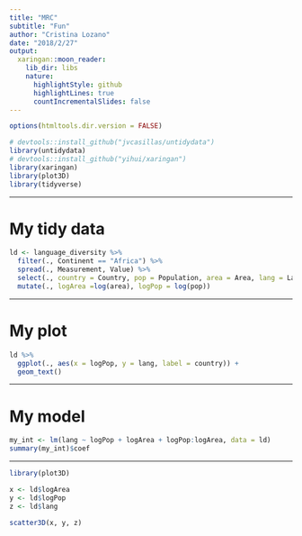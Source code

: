 ```yaml
---
title: "MRC"
subtitle: "Fun"
author: "Cristina Lozano"
date: "2018/2/27"
output:
  xaringan::moon_reader:
    lib_dir: libs
    nature:
      highlightStyle: github
      highlightLines: true
      countIncrementalSlides: false
---
```


```r
options(htmltools.dir.version = FALSE)
```

```r
# devtools::install_github("jvcasillas/untidydata")
library(untidydata)
# devtools::install_github("yihui/xaringan")
library(xaringan)
library(plot3D)
library(tidyverse)
```

---

# My tidy data

```r
ld <- language_diversity %>%
  filter(., Continent == "Africa") %>%
  spread(., Measurement, Value) %>%
  select(., country = Country, pop = Population, area = Area, lang = Langs) %>%
  mutate(., logArea =log(area), logPop = log(pop))

```


---

# My plot

```r
ld %>%
  ggplot(., aes(x = logPop, y = lang, label = country)) +
  geom_text()

```

---

# My model

```r

my_int <- lm(lang ~ logPop + logArea + logPop:logArea, data = ld)
summary(my_int)$coef

```

---

```r
library(plot3D)

x <- ld$logArea
y <- ld$logPop
z <- ld$lang

scatter3D(x, y, z)
```


